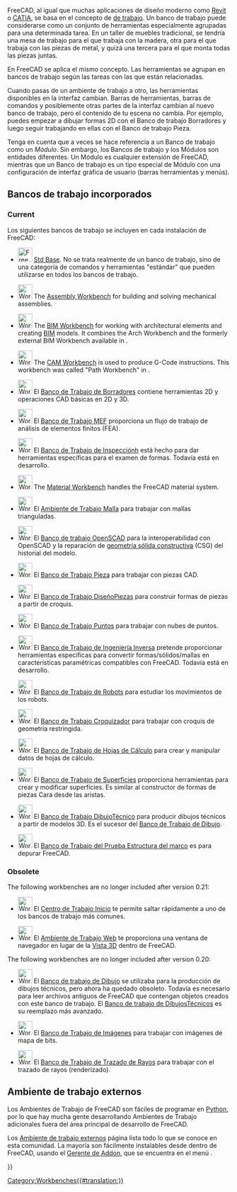 <languages/>

{{Docnav/es
|[[Property_editor/es|Editor de Propiedades]]
|[[Std_Base/es|Std Base]]
|IconL=
|IconR=Freecad.svg
}}

<div class="mw-translate-fuzzy">
FreeCAD, al igual que muchas aplicaciones de diseño moderno como [https://es.wikipedia.org/wiki/Revit Revit] o [https://es.wikipedia.org/wiki/CATIA CATIA], se basa en el concepto de [https://es.wikipedia.org/wiki/Banco_de_trabajo|Banco de trabajo]. Un banco de trabajo puede considerarse como un conjunto de herramientas especialmente agrupadas para una determinada tarea. En un taller de muebles tradicional, se tendría una mesa de trabajo para el que trabaja con la madera, otra para el que trabaja con las piezas de metal, y quizá una tercera para el que monta todas las piezas juntas.
</div>

En FreeCAD se aplica el mismo concepto. Las herramientas se agrupan en bancos de trabajo según las tareas con las que están relacionadas.

Cuando pasas de un ambiente de trabajo a otro, las herramientas disponibles en la interfaz cambian. Barras de herramientas, barras de comandos y posiblemente otras partes de la interfaz cambian al nuevo banco de trabajo, pero el contenido de tu escena no cambia. Por ejemplo, puedes empezar a dibujar formas 2D con el Banco de trabajo Borradores y luego seguir trabajando en ellas con el Banco de trabajo Pieza.

Tenga en cuenta que a veces se hace referencia a un Banco de trabajo como un ''Módulo''. Sin embargo, los Bancos de trabajo y los Módulos son entidades diferentes. Un Módulo es cualquier extensión de FreeCAD, mientras que un Banco de trabajo es un tipo especial de Módulo con una configuración de interfaz gráfica de usuario (barras herramientas y menús).

<span id="Built-in_workbenches"></span>
== Bancos de trabajo incorporados==

=== Current ===

Los siguientes bancos de trabajo se incluyen en cada instalación de FreeCAD:

<div class="mw-translate-fuzzy">
<!--Please keep this list consistent with Online_Help_Toc and User_hub-->
* [[Image:Freecad.svg|32px]] [[Std_Base/es|Std Base]]. No se trata realmente de un banco de trabajo, sino de una categoría de comandos y herramientas "estándar" que pueden utilizarse en todos los bancos de trabajo.
</div>

* [[Image:Workbench_Assembly.svg|32px]] The [[Assembly_Workbench|Assembly Workbench]] for building and solving mechanical assemblies. {{Version|1.0}}

* [[Image:Workbench_BIM.svg|32px]] The [[BIM_Workbench|BIM Workbench]] for working with architectural elements and creating [https://en.wikipedia.org/wiki/Building_information_modeling BIM] models. It combines the Arch Workbench and the formerly external BIM Workbench available in {{VersionMinus|0.21}}.

* [[Image:Workbench_CAM.svg|32px]] The [[CAM_Workbench|CAM Workbench]] is used to produce G-Code instructions. This workbench was called "Path Workbench" in {{VersionMinus|0.21}}.

* [[Image:Workbench_Draft.svg|32px]] El [[Draft_Workbench/es|Banco de Trabajo de Borradores]] contiene herramientas 2D y operaciones CAD básicas en 2D y 3D.

* [[Image:Workbench_FEM.svg|32px]] El [[FEM_Workbench/es|Banco de Trabajo MEF]] proporciona un flujo de trabajo de análisis de elementos finitos (FEA).

<div class="mw-translate-fuzzy">
* [[Image:Workbench_Inspection.svg|32px]] El [[Inspection_Workbench/es|Banco de Trabajo de Inspecciónh]] está hecho para dar herramientas específicas para el examen de formas. Todavía está en desarrollo.
</div>

* [[Image:Workbench_Material.svg|32px]] The [[Material_Workbench|Material Workbench]] handles the FreeCAD material system. {{Version|1.0}}

* [[Image:Workbench_Mesh.svg|32px]] El [[Mesh_Workbench/es|Ambiente de Trabajo Malla]] para trabajar con mallas trianguladas.

<div class="mw-translate-fuzzy">
* [[Image:Workbench_OpenSCAD.svg|32px]] El [[OpenSCAD_Workbench/es|Banco de trabajo OpenSCAD]] para la interoperabilidad con OpenSCAD y la reparación de [[constructive solid geometry/es|geometría sólida constructiva]] (CSG) del historial del modelo.
</div>

<div class="mw-translate-fuzzy">
* [[Image:Workbench_Part.svg|32px]] El [[Part_Workbench/es|Banco de Trabajo Pieza]] para trabajar con piezas CAD.
</div>

* [[Image:Workbench_PartDesign.svg|32px]] El [[PartDesign_Workbench/es|Banco de Trabajo DiseñoPiezas]] para construir formas de piezas a partir de croquis.

<div class="mw-translate-fuzzy">
* [[Image:Workbench_Points.svg|32px]] El [[Points_Workbench/es|Banco de Trabajo Puntos]] para trabajar con nubes de puntos.
</div>

<div class="mw-translate-fuzzy">
* [[Image:Workbench_Reverse_Engineering.svg|32px]] El [[Reverse_Engineering_Workbench/es|Banco de Trabajo de Ingeniería Inversa]] pretende proporcionar herramientas específicas para convertir formas/sólidos/mallas en características paramétricas compatibles con FreeCAD. Todavía está en desarrollo.
</div>

<div class="mw-translate-fuzzy">
* [[Image:Workbench_Robot.svg|32px]] El [[Robot_Workbench/es|Banco de Trabajo de Robots]] para estudiar los movimientos de los robots.
</div>

* [[Image:Workbench_Sketcher.svg|32px]] El [[Sketcher_Workbench/es|Banco de Trabajo Croquizador]] para trabajar con croquis de geometría restringida.

* [[Image:Workbench_Spreadsheet.svg|32px]] El [[Spreadsheet_Workbench/es|Banco de Trabajo de Hojas de Cálculo]] para crear y manipular datos de hojas de cálculo.

<div class="mw-translate-fuzzy">
* [[Image:Workbench_Surface.svg|32px]] El [[Surface_Workbench/es|Banco de Trabajo de Superficies]] proporciona herramientas para crear y modificar superficies. Es similar al constructor de formas de piezas Cara desde las aristas.
</div>

* [[Image:Workbench_TechDraw.svg|32px]] El [[TechDraw_Workbench/es|Banco de Trabajo DibujoTécnico]] para producir dibujos técnicos a partir de modelos 3D. Es el sucesor del [[Drawing_Workbench/es|Banco de Trabajo de Dibujo]].

* [[Image:Workbench_Test.svg|32px]] El [[Testing/es|Banco de Trabajo del Prueba Estructura del marco]] es para depurar FreeCAD.

=== Obsolete ===

The following workbenches are no longer included after version 0.21:

<div class="mw-translate-fuzzy">
* [[Image:Workbench_Start.svg|32px]] El [[Start_Workbench/es|Centro de Trabajo Inicio]] te permite saltar rápidamente a uno de los bancos de trabajo más comunes.
</div>

<div class="mw-translate-fuzzy">
* [[Image:Workbench_Web.svg|32px]] El [[Web_Workbench/es|Ambiente de Trabajo Web]] te proporciona una ventana de navegador en lugar de la [[3D view/es|Vista 3D]] dentro de FreeCAD.
</div>

The following workbenches are no longer included after version 0.20:

<div class="mw-translate-fuzzy">
* [[Image:Workbench_Drawing.svg|32px]] El [[Drawing_Workbench/es|Banco de trabajo de Dibujo]] se utilizaba para la producción de dibujos técnicos, pero ahora ha quedado obsoleto. Todavía es necesario para leer archivos antiguos de FreeCAD que contengan objetos creados con este banco de trabajo. El [[TechDraw_Workbench/es|Banco de trabajo de DibujosTécnicos]] es su reemplazo más avanzado. {{Obsolete/es|0.17}}
</div>

<div class="mw-translate-fuzzy">
* [[Image:Workbench_Image.svg|32px]] El [[Image_Workbench/es|Banco de Trabajo de Imágenes]] para trabajar con imágenes de mapa de bits.
</div>

<div class="mw-translate-fuzzy">
* [[Image:Workbench_Raytracing.svg|32px]] El [[Raytracing_Workbench/es|Banco de Trabajo de Trazado de Rayos]] para trabajar con el trazado de rayos (renderizado).
</div>

<span id="External_workbenches"></span>
== Ambiente de trabajo externos ==

Los Ambientes de Trabajo de FreeCAD son fáciles de programar en [[Python/es|Python]], por lo que hay mucha gente desarrollando Ambientes de Trabajo adicionales fuera del área principal de desarrollo de FreeCAD.

<div class="mw-translate-fuzzy">
Los [[external workbenches/es|Ambiente de trabajo externos]] página lista todo lo que se conoce en esta comunidad. La mayoría son fácilmente instalables desde dentro de FreeCAD, usando el [[Std_AddonMgr/es|Gerente de Addon]], que se encuentra en el menú {{MenuCommand|Herramientas → [[Image:Std_AddonMgr.svg|24px]] Gerente de Addon}}.
</div> 


{{Docnav/es
|[[Property_editor/es|Editor de Propiedades]]
|[[Std_Base/es|Std Base]]
|IconL=
|IconR=Freecad.svg
}}

{{Userdocnavi{{#translation:}}}}
[[Category:Workbenches{{#translation:}}]]